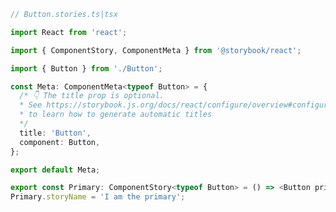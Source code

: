 ```ts
// Button.stories.ts|tsx

import React from 'react';

import { ComponentStory, ComponentMeta } from '@storybook/react';

import { Button } from './Button';

const Meta: ComponentMeta<typeof Button> = {
  /* 👇 The title prop is optional.
  * See https://storybook.js.org/docs/react/configure/overview#configure-story-loading
  * to learn how to generate automatic titles
  */
  title: 'Button',
  component: Button,
};

export default Meta;

export const Primary: ComponentStory<typeof Button> = () => <Button primary label="Button"/>;
Primary.storyName = 'I am the primary';
```